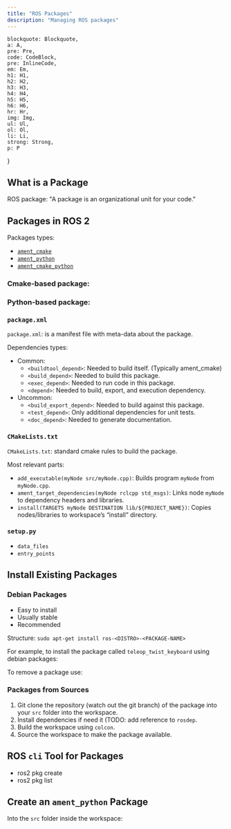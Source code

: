 ```yaml
---
title: "ROS Packages"
description: "Managing ROS packages"
---
```


    blockquote: Blockquote,
    a: A,
    pre: Pre,
    code: CodeBlock,
    pre: InlineCode,
    em: Em,
    h1: H1,
    h2: H2,
    h3: H3,
    h4: H4,
    h5: H5,
    h6: H6,
    hr: Hr,
    img: Img,
    ul: Ul,
    ol: Ol,
    li: Li,
    strong: Strong,
    p: P
}


## What is a Package

ROS package: "A package is an organizational unit for your code."

## Packages in ROS 2

Packages types:
- [`ament_cmake`](https://docs.ros.org/en/humble/How-To-Guides/Ament-CMake-Documentation.html)
- [`ament_python`](https://docs.ros.org/en/humble/How-To-Guides/Developing-a-ROS-2-Package.html)
- [`ament_cmake_python`](https://docs.ros.org/en/humble/How-To-Guides/Ament-CMake-Python-Documentation.html)

### Cmake-based package:

<Terminal
    title="ament_cmake package structure"
    prompt={false}
    content="my_package/\
├── CMakeLists.txt\
├── include/my_package/\
├── package.xml\
└── src/"
/>

### Python-based package:

<Terminal
    title="ament_python package structure"
    prompt={false}
    content="my_package/\
├── package.xml\
├── resource/my_package\
├── setup.cfg\
├── setup.py\
└── my_package/"
/>


### `package.xml`

`package.xml`: is a manifest file with meta-data about the package.

Dependencies types:
- Common:
    - `<buildtool_depend>`: Needed to build itself. (Typically ament_cmake)
    - `<build_depend>`: Needed to build this package.
    - `<exec_depend>`: Needed to run code in this package.
    - `<depend>`: Needed to build, export, and execution dependency.
- Uncommon:
    - `<build_export_depend>`: Needed to build against this package.
    - `<test_depend>`: Only additional dependencies for unit tests.
    - `<doc_depend>`: Needed to generate documentation.

### `CMakeLists.txt`

`CMakeLists.txt`: standard cmake rules to build the package.

Most relevant parts:
- `add_executable(myNode src/myNode.cpp)`: Builds program `myNode` from `myNode.cpp`.
- `ament_target_dependencies(myNode rclcpp std_msgs)`: Links node `myNode` to dependency headers and libraries.
- `install(TARGETS myNode DESTINATION lib/${PROJECT_NAME})`: Copies nodes/libraries to workspace’s “install” directory.

### `setup.py`

- `data_files`
- `entry_points`

## Install Existing Packages

### Debian Packages

- Easy to install
- Usually stable
- Recommended

Structure: `sudo apt-get install ros-<DISTRO>-<PACKAGE-NAME>`

For example, to install the package called `teleop_twist_keyboard` using debian packages:

<Important
    note="When installing ros packages using debian packages replace '_' with '-'"
/>

<Terminal
    title="install packages from debian packages"
    content="sudo apt-get install ros-humble-teleop-twist-keyboard"
/>

To remove a package use:

<Terminal
    title="remove a package (but not dependencies)"
    content="sudo apt-get remove ros-<DISTRO>-<PACKAGE-NAME>"
/>

### Packages from Sources

1. Git clone the repository (watch out the git branch) of the package into your `src` folder into the workspace.
2. Install dependencies if need it (TODO: add reference to `rosdep`.
3. Build the workspace using `colcon`.
4. Source the workspace to make the package available.

## ROS `cli` Tool for Packages

- ros2 pkg create
- ros2 pkg list

## Create an `ament_python` Package

Into the `src` folder inside the workspace:

<Terminal
    title="create a ament_python package"
    content="cd ~/ros2_ws/src/\
    ros2 pkg create my_package --build-type ament_python --dependencies rclpy std_msgs"
/>

<Important
    note="Don't forget to build and source the workspace after adding packages to it."
/>
